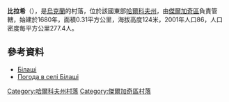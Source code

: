 {{coord|50|8|21|N|36|8|21|E|scale:100000_region:UA|display=title}}

'''比拉希'''（{{lang-uk|Білаші}}），是[[烏克蘭|烏克蘭]]的村落，位於該國東部[[哈爾科夫州|哈爾科夫州]]，由[[傑爾加奇區_(烏克蘭)|傑爾加奇區]]負責管轄，始建於1680年，面積0.31平方公里，海拔高度124米，2001年人口86，人口密度每平方公里277.4人。

==參考資料==
*[http://w1.c1.rada.gov.ua/pls/z7502/A005?rdat1=09.01.2009&rf7571=32920 Білаші]{{dead link|date=2018年3月 |bot=InternetArchiveBot |fix-attempted=yes }}
* [http://weather.in.ua/ua/har'kovskaja/1209 Погода в селі Білаші] {{Wayback|url=http://weather.in.ua/ua/har%27kovskaja/1209 |date=20160323020608 }}

{{DEFAULTSORT:Білаші}}
[[Category:哈爾科夫州村落|Category:哈爾科夫州村落]]
[[Category:傑爾加奇區村落|Category:傑爾加奇區村落]]


{{Kharkiv-geo-stub}}